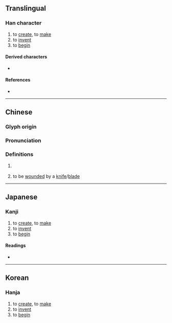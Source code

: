 {{also|創|刃}}
{{character info/new}}
==Translingual==

===Han character===
{{Han char|rn=18|rad=刀|as=02|sn=4|four=|canj=SHC|ids=⿰刃丶}}

# to [[create]], to [[make]]
# to [[invent]]
# to [[begin]]

====Derived characters====
* {{l|mul|[[梁]], [[粱]], [[𥞹]], [[𪲠]], [[𬃒]]/[[𬂾]], [[𫿼]], [[𥾠]], [[𠛂]], [[䘐]], [[刱]], [[剙]], [[𬔚]], [[𠟐]]}}

====References====
* {{Han ref|kx=0136.030|dkj=01852|dj=0304.110|hdz=10323.010|uh=5205|ud=20997}}

----

==Chinese==
{{zh-forms}}

===Glyph origin===
{{Han etym}}

===Pronunciation===
{{zh-pron
|m=chuāng
|c=cong1
|mc=
|oc=y
|ma=
|cat=v
}}

===Definitions===
{{zh-hanzi}}

# {{zh-obsolete}} {{zh-alt-form|創}}
# {{zh-obsolete}} to be [[wounded]] by a [[knife]]/[[blade]] <!--《康熙字典》刅：『《集韻》楚良切，音窻。《說文》傷也。从刀从一。《徐曰》一刀所傷。指事也。《韻會》本作刅，或作創。』-->

----

==Japanese==

===Kanji===
{{ja-kanji|grade=|rs=刀02}}

# to [[create]], to [[make]]
# to [[invent]]
# to [[begin]]

====Readings====
* {{ja-readings|on=[[そう]] (sō), [[しょう]] (shō)|kun=[[けずしける]] (kezushikeru)}}

----

==Korean==

===Hanja===
{{ko-hanja|hangeul=창|rv=chang|mr=ch'ang|y=chang}}

# to [[create]], to [[make]]
# to [[invent]]
# to [[begin]]